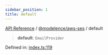 ```yaml
---
sidebar_position: 1
title: default
---
```


[API Reference](/api-reference/@modelence/aws-ses/variables/../../../index) / [@modelence/aws-ses](/api-reference/@modelence/aws-ses/variables/../index) / default

> **default**: `EmailProvider`

Defined in: [index.ts:119](https://github.com/modelence/modelence/blob/bd5ee85481a0319d645bc13d4023e1b5fe4c9b19/packages/aws-ses/src/index.ts#L119)

